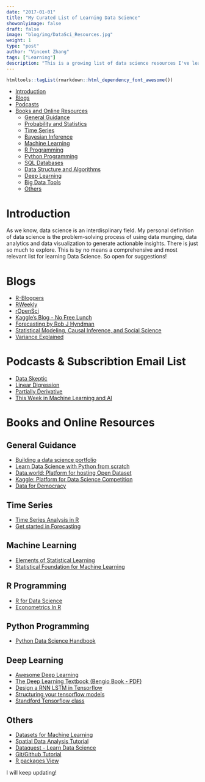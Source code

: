```yaml
---
date: "2017-01-01"
title: "My Curated List of Learning Data Science"
showonlyimage: false
draft: false
image: "blog/img/DataSci_Resources.jpg"
weight: 1
type: "post"
author: "Vincent Zhang"
tags: ["Learning"]
description: "This is a growing list of data science resources I've learned from or planned to learn. "
---
```


```r
htmltools::tagList(rmarkdown::html_dependency_font_awesome())
```

 
-   [Introduction](#introduction)
-   [Blogs](#blogs)
-   [Podcasts](#podcasts)
-   [Books and Online Resources](#bookonline-and-online-resources)
    -   [General Guidance](#getting-started-in-data-science)
    -   [Probability and Statistics](#probability-and-statistics)
    -   [Time Series](#time-series)
    -   [Bayesian Inference](#bayesian-inference)
    -   [Machine Learning](#machine-learning)
    -   [R Programming](#r-programming)
    -   [Python Programming](#python-programming)
    -   [SQL Databases](#sql-database)
    -   [Data Structure and Algorithms](#data-structure-and-algorithms)
    -   [Deep Learning](#deep-learning)
    -   [Big Data Tools](#big-data-tools)
    -   [Others](#others)

# Introduction

As we know, data science is an interdisplinary field. My personal definition of data science is the problem-solving process of using data munging, data analytics and data visualization to generate actionable insights. There is just so much to explore. This is by no means a comprehensive and most relevant list for learning Data Science. So open for suggestions!  


# Blogs
- [R-Bloggers](https://www.r-bloggers.com/)
- [RWeekly](https://rweekly.org/)
- [rOpenSci](http://ropensci.org/blog/)
- [Kaggle's Blog - No Free Lunch](http://blog.kaggle.com/)
- [Forecasting by Rob J Hyndman](http://robjhyndman.com/hyndsight/forecasting/)
- [Statistical Modeling, Causal Inference, and Social Science](http://andrewgelman.com/)
- [Variance Explained](http://varianceexplained.org/)


# Podcasts & Subscribtion Email List
- [Data Skeptic](http://dataskeptic.com/podcast)
- [Linear Digression](http://lineardigressions.com/)
- [Partially Derivative](http://partiallyderivative.com/)
- [This Week in Machine Learning and AI](https://twimlai.com/)

# Books and Online Resources

## General Guidance
- [Building a data science portfolio](https://www.dataquest.io/blog/build-a-data-science-portfolio/)
- [Learn Data Science with Python from scratch](https://www.analyticsvidhya.com/blog/2016/01/complete-tutorial-learn-data-science-python-scratch-2/)
- [Data.world: Platform for hosting Open Dataset](https://data.world/)
- [Kaggle: Platform for Data Science Competition](https://www.kaggle.com/competitions)
- [Data for Democracy](https://github.com/Data4Democracy)

## Time Series
- [Time Series Analysis in R](http://a-little-book-of-r-for-time-series.readthedocs.io/en/latest/src/timeseries.html)
- [Get started in Forecasting](https://www.otexts.org/fpp/)

## Machine Learning 
- [Elements of Statistical Learning](http://statweb.stanford.edu/~tibs/ElemStatLearn/)
- [Statistical Foundation for Machine Learning](https://www.otexts.org/sfml)

## R Programming
- [R for Data Science](http://r4ds.had.co.nz/)
- [Econometrics In R](https://cran.r-project.org/doc/contrib/Farnsworth-EconometricsInR.pdf)

## Python Programming
- [Python Data Science Handbook](https://github.com/jakevdp/PythonDataScienceHandbook)

## Deep Learning
- [Awesome Deep Learning](https://github.com/ChristosChristofidis/awesome-deep-learning)
- [The Deep Learning Textbook (Bengio Book - PDF)](https://raw.githubusercontent.com/HFTrader/DeepLearningBook/master/DeepLearningBook.pdf)
- [Design a RNN LSTM in Tensorflow](http://monik.in/a-noobs-guide-to-implementing-rnn-lstm-using-tensorflow/)
- [Structuring your tensorflow models](http://danijar.com/structuring-your-tensorflow-models/)
- [Standford Tensorflow class](https://web.stanford.edu/class/cs20si/index.html?utm_campaign=Data%2BElixir&utm_medium=email&utm_source=Data_Elixir_122)

## Others
- [Datasets for Machine Learning](https://docs.google.com/spreadsheets/d/1AQvZ7-Kg0lSZtG1wlgbIsrm90HaTZrJGQMz-uKRRlFw/edit#gid=0)
- [Spatial Data Analysis Tutorial](http://www.nickeubank.com/gis-in-r/)
- [Dataquest - Learn Data Science](https://www.dataquest.io/)
- [Git/Github Tutorial](http://kbroman.org/github_tutorial/)
- [R packages View](https://bearloga.shinyapps.io/taskviewr/)

I will keep updating! 



